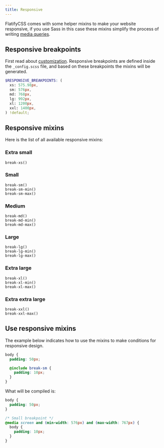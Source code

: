 ```yaml
---
title: Responsive
---
```


FlatifyCSS comes with some helper mixins to make your website responsive, if you use Sass in this case these mixins simplify the process of writing [media queries](https://developer.mozilla.org/en-US/docs/Web/CSS/Media_Queries/Using_media_queries).

## Responsive breakpoints

First read about [customization](/docs/overview/customization). Responsive breakpoints are defined inside the `_config.scss` file, and based on these breakpoints the mixins will be generated.

```scss title="_config.scss"
$RESPONSIVE_BREAKPOINTS: (
  xs: 575.98px,
  sm: 576px,
  md: 768px,
  lg: 992px,
  xl: 1200px,
  xxl: 1400px,
) !default;
```

## Responsive mixins

Here is the list of all available responsive mixins:

### Extra small

`break-xs()`

### Small

`break-sm()`  
`break-sm-min()`  
`break-sm-max()`

### Medium

`break-md()`  
`break-md-min()`  
`break-md-max()`

### Large

`break-lg()`  
`break-lg-min()`  
`break-lg-max()`

### Extra large

`break-xl()`  
`break-xl-min()`  
`break-xl-max()`

### Extra extra large

`break-xxl()`  
`break-xxl-max()`

## Use responsive mixins

The example below indicates how to use the mixins to make conditions for responsive design.

```scss title="custom-style.scss"
body {
  padding: 50px;

  @include break-sm {
    padding: 10px;
  }
}
```

What will be compiled is:

```css title="custom-style.css"
body {
  padding: 50px;
}

/* Small breakpoint */
@media screen and (min-width: 576px) and (max-width: 767px) {
  body {
    padding: 10px;
  }
}
```
